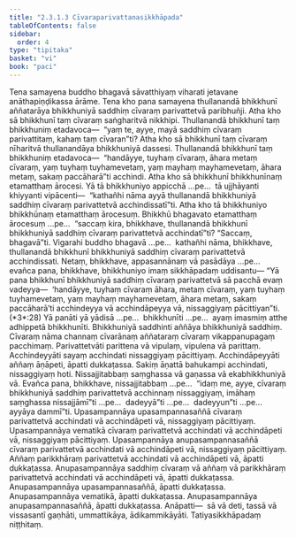 ```yaml
---
title: "2.3.1.3 Cīvaraparivattanasikkhāpada"
tableOfContents: false
sidebar:
  order: 4
type: "tipitaka"
basket: "vi"
book: "paci"
---
```



<DynamicBreadcrumb />

<Division number="743" book="paci">

<Paragraph number="2450" book="paci">
Tena samayena buddho bhagavā sāvatthiyaṃ viharati jetavane anāthapiṇḍikassa ārāme. Tena kho pana samayena thullanandā bhikkhunī aññatarāya bhikkhuniyā saddhiṃ cīvaraṃ parivattetvā paribhuñji. Atha kho sā bhikkhunī taṃ cīvaraṃ saṅgharitvā nikkhipi. Thullanandā bhikkhunī taṃ bhikkhuniṃ etadavoca—  “yaṃ te, ayye, mayā saddhiṃ cīvaraṃ parivattitaṃ, kahaṃ taṃ cīvaran”ti? Atha kho sā bhikkhunī taṃ cīvaraṃ nīharitvā thullanandāya bhikkhuniyā dassesi. Thullanandā bhikkhunī taṃ bhikkhuniṃ etadavoca—  “handāyye, tuyhaṃ cīvaraṃ, āhara metaṃ cīvaraṃ, yaṃ tuyhaṃ tuyhamevetaṃ, yaṃ mayhaṃ mayhamevetaṃ, āhara metaṃ, sakaṃ paccāharā”ti acchindi.
</Paragraph>

<Paragraph number="2451" book="paci">
Atha kho sā bhikkhunī bhikkhunīnaṃ etamatthaṃ ārocesi. Yā tā bhikkhuniyo appicchā …pe…  tā ujjhāyanti khiyyanti vipācenti—  “kathañhi nāma ayyā thullanandā bhikkhuniyā saddhiṃ cīvaraṃ parivattetvā acchindissatī”ti. Atha kho tā bhikkhuniyo bhikkhūnaṃ etamatthaṃ ārocesuṃ. Bhikkhū bhagavato etamatthaṃ ārocesuṃ …pe…  “saccaṃ kira, bhikkhave, thullanandā bhikkhunī bhikkhuniyā saddhiṃ cīvaraṃ parivattetvā acchindatī”ti? “Saccaṃ, bhagavā”ti. Vigarahi buddho bhagavā …pe…  kathañhi nāma, bhikkhave, thullanandā bhikkhunī bhikkhuniyā saddhiṃ cīvaraṃ parivattetvā acchindissati. Netaṃ, bhikkhave, appasannānaṃ vā pasādāya …pe…  evañca pana, bhikkhave, bhikkhuniyo imaṃ sikkhāpadaṃ uddisantu—
</Paragraph>

</Division>
<Division number="744" book="paci">

<Paragraph number="2452" book="paci">
<Emphasis>“Yā pana bhikkhunī bhikkhuniyā saddhiṃ cīvaraṃ parivattetvā sā pacchā evaṃ vadeyya—  ‘handāyye, tuyhaṃ cīvaraṃ āhara, metaṃ cīvaraṃ, yaṃ tuyhaṃ tuyhamevetaṃ, yaṃ mayhaṃ mayhamevetaṃ, āhara metaṃ, sakaṃ paccāharā’ti acchindeyya vā acchindāpeyya vā, nissaggiyaṃ pācittiyan”</Emphasis>ti. (*3*:<Emphasis>28</Emphasis>)
</Paragraph>

</Division>
<Division number="745" book="paci">

<Paragraph number="2453" book="paci">
<Emphasis>Yā panā</Emphasis>ti yā yādisā …pe…  <Emphasis>bhikkhunī</Emphasis>ti …pe…  ayaṃ imasmiṃ atthe adhippetā bhikkhunīti.
</Paragraph>

<Paragraph number="2454" book="paci">
<Emphasis>Bhikkhuniyā saddhin</Emphasis>ti aññāya bhikkhuniyā saddhiṃ.
</Paragraph>

<Paragraph number="2455" book="paci">
<Emphasis>Cīvaraṃ</Emphasis> nāma channaṃ cīvarānaṃ aññataraṃ cīvaraṃ vikappanupagaṃ pacchimaṃ.
</Paragraph>

<Paragraph number="2456" book="paci">
<Emphasis>Parivattetvā</Emphasis>ti parittena vā vipulaṃ, vipulena vā parittaṃ.
</Paragraph>

<Paragraph number="2457" book="paci">
<Emphasis>Acchindeyyā</Emphasis>ti sayaṃ acchindati nissaggiyaṃ pācittiyaṃ.
</Paragraph>

<Paragraph number="2458" book="paci">
<Emphasis>Acchindāpeyyā</Emphasis>ti aññaṃ āṇāpeti, āpatti dukkaṭassa. Sakiṃ āṇattā bahukampi acchindati, nissaggiyaṃ hoti. Nissajjitabbaṃ saṃghassa vā gaṇassa vā ekabhikkhuniyā vā. Evañca pana, bhikkhave, nissajjitabbaṃ …pe…  “idaṃ me, ayye, cīvaraṃ bhikkhuniyā saddhiṃ parivattetvā acchinnaṃ nissaggiyaṃ, imāhaṃ saṃghassa nissajjāmī”ti …pe…  dadeyyā”ti …pe…  dadeyyun”ti …pe…  ayyāya dammī”ti.
</Paragraph>

</Division>
<Division number="746" book="paci">

<Paragraph number="2459" book="paci">
Upasampannāya upasampannasaññā cīvaraṃ parivattetvā acchindati vā acchindāpeti vā, nissaggiyaṃ pācittiyaṃ. Upasampannāya vematikā cīvaraṃ parivattetvā acchindati vā acchindāpeti vā, nissaggiyaṃ pācittiyaṃ. Upasampannāya anupasampannasaññā cīvaraṃ parivattetvā acchindati vā acchindāpeti vā, nissaggiyaṃ pācittiyaṃ.
</Paragraph>

<Paragraph number="2460" book="paci">
Aññaṃ parikkhāraṃ parivattetvā acchindati vā acchindāpeti vā, āpatti dukkaṭassa. Anupasampannāya saddhiṃ cīvaraṃ vā aññaṃ vā parikkhāraṃ parivattetvā acchindati vā acchindāpeti vā, āpatti dukkaṭassa. Anupasampannāya upasampannasaññā, āpatti dukkaṭassa. Anupasampannāya vematikā, āpatti dukkaṭassa. Anupasampannāya anupasampannasaññā, āpatti dukkaṭassa.
</Paragraph>

</Division>
<Division number="747" book="paci">

<Paragraph number="2461" book="paci">
Anāpatti—  sā vā deti, tassā vā vissasantī gaṇhāti, ummattikāya, ādikammikāyāti.

</Paragraph>
</Division>

<Paragraph number="2462" type="center" book="paci">
Tatiyasikkhāpadaṃ niṭṭhitaṃ.
</Paragraph>